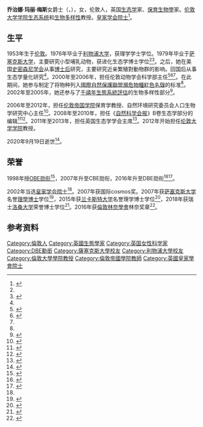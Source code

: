{{Infobox scientist
|name              = 乔治娜·梅斯
|honorific_suffix  = {{post-nominals|country=GBR|size=100%|DBE|FRS}}
|image             = Georgina Mace 2019.jpg
|caption           = 2019年
|birth_date        = {{Birth date|df=yes|1953|07|12}}
|birth_place       = 伦敦
|death_date        = {{Death date and age|mf=yes|2020|9|19|1953|07|12}}
|death_place       = 伦敦
|nationality       = {{GBR}}
|fields            = [[保育生物學|保育生物學]]
|workplaces        = {{Plainlist|
* [[伦敦大学学院|伦敦大学学院]]
* [[伦敦帝国学院|伦敦帝国学院]]}}
|alma_mater        = {{Plainlist|
* [[利物浦大学|利物浦大学]] (BSc)
* [[萨塞克斯大学|萨塞克斯大学]] (PhD)}}
|website = {{URL|ucl.ac.uk/cber/mace}}
}}

'''乔治娜·玛丽·梅斯'''女爵士（{{lang-en|Dame Georgina Mary Mace}}，{{bd|1953年|7月12日|2020年|9月19日|catIdx=Mace}}），女，伦敦人，英国[[生态学|生态学]]家、[[保育生物學|保育生物學]]家。[[伦敦大学学院|伦敦大学学院]][[生态系统|生态系统]]和[[生物多样性|生物多样性]]教授。[[皇家学会院士|皇家学会院士]]<ref name=frs>{{cite web |archiveurl=https://web.archive.org/web/20151117113529/https://royalsociety.org/people/georgina-mace-11863/ |archivedate=2015-11-17 |url=https://royalsociety.org/people/georgina-mace-11863/ |location=London |author=Anon |year=2002 |publisher=Royal Society |title=Dame Georgina Mace DBE FRS |accessdate=2020-10-05 |dead-url=no }}</ref>。

==生平==
1953年生于[[伦敦|伦敦]]。1976年毕业于[[利物浦大学|利物浦大学]]，获理学学士学位。1979年毕业于[[萨塞克斯大学|萨塞克斯大学]]，主要研究小型哺乳动物，获进化生态学博士学位<ref name=natureprofile/><ref>{{cite thesis|degree=PhD|publisher=University of Sussex|title=The evolutionary ecology of small mammals|first=Georgina Mary|last=Mace|year=1979|url=http://ethos.bl.uk/OrderDetails.do?uin=uk.bl.ethos.464062|oclc=227208763|access-date=2020-10-05|archive-date=2021-01-17|archive-url=https://web.archive.org/web/20210117223117/https://ethos.bl.uk/OrderDetails.do?uin=uk.bl.ethos.464062}}</ref>。之后，她在美国[[史密森尼学会|史密森尼学会]]从事[[博士后|博士后]]研究，主要研究近亲繁殖對動物群的影响。回国后从事生态学量化研究<ref name=natureprofile/>。2000年至2006年，担任伦敦动物学会科学部主任<ref name=natureprofile>{{cite journal|last1=Gewin|first1=Virginia|title=Georgina Mace, director, Centre for Population Biology, Imperial College London, UK|journal=[[自然_(期刊)|Nature]]|volume=444|issue=7116|year=2006|pages=240|doi=10.1038/nj7116-240a}}</ref><ref name=tls>{{cite web|author=Jim Al-Khalili|url=http://www.bbc.co.uk/programmes/b07jys1h|title=Georgina Mace interviewed on The Life Scientific|publisher=BBC|year=2016|location=London|access-date=2020-10-05|archive-date=2022-05-25|archive-url=https://web.archive.org/web/20220525145714/http://www.bbc.co.uk/programmes/b07jys1h}}</ref><ref name="conservation bytes"/>。在此期间，她参与制定了将物种列入[[國際自然保護聯盟瀕危物種紅色名錄|國際自然保護聯盟瀕危物種紅色名錄]]的标准<ref name="conservation bytes"/>。2002年至2005年，她还参与了[[千禧年生態系統評估|千禧年生態系統評估]]的生物多样性部分<ref>{{cite web|url=http://www.maweb.org/documents/document.273.aspx.pdf|archive-url=https://web.archive.org/web/20091014130401/http://www.maweb.org/documents/document.273.aspx.pdf|archive-date=2009-10-14|title=Biodiversity|accessdate=2020-10-05|dead-url=no}}</ref>。

2006年至2012年，担任[[伦敦帝国学院|伦敦帝国学院]]保育学教授、自然环境研究委员会人口生物学研究中心主任<ref>{{cite web|title=Iris View Profile|url=https://iris.ucl.ac.uk/iris/browse/profile?upi=GMACE69|publisher=University College London|accessdate=2016-10-26|archive-date=2021-12-30|archive-url=https://web.archive.org/web/20211230161835/https://iris.ucl.ac.uk/iris/browse/profile?upi=GMACE69}}</ref>。2008年至2010年，担任《[[自然科学会报|自然科学会报]]》B卷生态学部分的编辑<ref>{{cite journal|last=Mace|first= Georgina|title=Editorial|journal=Philosophical Transactions of the Royal Society B|year=2008|volume=363|issue=1489|pages=3–4|doi=10.1098/rstb.2007.2229|pmc=2605496}}</ref><ref>{{cite journal|last=Mace|first=Georgina M.|title=Comments from the departing Editor|journal=Philosophical Transactions of the Royal Society B|year=2010|volume=366|issue=1561|pages=3–4|doi=10.1098/rstb.2010.0305|pmc=3001318}}</ref>。2011年至2013年，担任英国生态学学会主席<ref>{{cite web |url=http://www.britishecologicalsociety.org/contact-us/bes-trustees/ |title=Profiles of British Ecological Society Members |archiveurl=https://web.archive.org/web/20130722081736/http://www.britishecologicalsociety.org/contact-us/bes-trustees/ |archivedate=2013-07-22 |accessdate=2020-10-05 |dead-url=no }}</ref>。2012年开始担任[[伦敦大学学院|伦敦大学学院]]教授。

2020年9月19日逝世<ref>{{Cite web|url=https://www.theccc.org.uk/2020/09/21/ccc-deeply-saddened-by-death-of-georgina-mace/|title=CCC deeply saddened by death of Georgina Mace|date=2020-09-21|publisher=Committee on Climate Change|access-date=2020-10-05|archive-date=2022-03-17|archive-url=https://web.archive.org/web/20220317210113/https://www.theccc.org.uk/2020/09/21/ccc-deeply-saddened-by-death-of-georgina-mace/}}</ref>。

==荣誉==
1998年授[[大英帝國勳章|OBE勋衔]]<ref name="conservation bytes">{{cite web |title=Conservation Scholars |url=http://conservationbytes.com/2009/11/16/conservation-scholars-georgina-mace/ |publisher=Conservation Bytes |accessdate=2014-01-18 |archiveurl=https://web.archive.org/web/20131012053536/https://conservationbytes.com/2009/11/16/conservation-scholars-georgina-mace/ |archivedate=2013-10-12 |dead-url=no }}</ref>，2007年升至CBE勋衔，2016年升至DBE勋衔<ref>{{London Gazette|issue=61450 |supp=y|page=N8|date=2015-12-30}}</ref><ref>{{cite web|title=New Year's Honours 2016 list|url=https://www.gov.uk/government/uploads/system/uploads/attachment_data/file/489049/NY2016HonoursFullList.pdf|website=GOV.UK|accessdate=2015-12-30|date=2015-12-30|archive-date=2017-01-14|archive-url=https://web.archive.org/web/20170114132859/https://www.gov.uk/government/uploads/system/uploads/attachment_data/file/489049/NY2016HonoursFullList.pdf|dead-url=no}}</ref>。

2002年当选[[2002年當選的皇家學會會士列表|皇家学会院士]]<ref name=frs/>。2007年获国际cosmos奖。2007年获[[萨塞克斯大学|萨塞克斯大学]]名誉[[理學博士|理學博士]]学位<ref>{{cite web |url=http://www.sussex.ac.uk/press_office/bulletin/27jul07/article6.shtml |title=Honorary degrees for eminent quartet |date=2007-07-27 |accessdate=2013-10-03 |archiveurl=https://web.archive.org/web/20070904093550/http://www.sussex.ac.uk/press_office/bulletin/27jul07/article6.shtml |archivedate=2007-09-04 |dead-url=no }}</ref>，2015年获[[兰卡斯特大学|兰卡斯特大学]]名誉理学博士学位<ref>{{cite web |title=Lancaster University is delighted to confer Honorary Degrees this July |url=https://www.lancaster.ac.uk/news/articles/2015/lancaster-university-is-delighted-to-confer-honorary-degrees-this-july/ |publisher=Lancaster University |language=en |date=2015-07-21 |access-date=2020-10-05 |archive-date=2020-10-09 |archive-url=https://web.archive.org/web/20201009103129/https://www.lancaster.ac.uk/news/articles/2015/lancaster-university-is-delighted-to-confer-honorary-degrees-this-july/ }}</ref>，2018年获瑞士[[洛桑大学|洛桑大学]]荣誉博士学位<ref>{{Cite web|title=Doctorats Honoris Causa et prix de l'Université de Lausanne 2018|url=https://www.unil.ch/central/fr/home/menuinst/organisation/documents-officiels/dies-academicus/dies-2018/honoris-causa.html|access-date=2020-09-23|website=www.unil.ch|language=fr|archive-date=2021-05-07|archive-url=https://web.archive.org/web/20210507144615/https://www.unil.ch/central/fr/home/menuinst/organisation/documents-officiels/dies-academicus/dies-2018/honoris-causa.html}}</ref>。2016年获[[倫敦林奈學會|倫敦林奈學會]]林奈奖章<ref>{{cite web|url=https://www.linnean.org/the-society/medals-awards-prizes-grants/the-linnean-medal|title=The Linnean Medal|publisher=the Linnean Society|accessdate=2016-09-09|archive-date=2021-02-20|archive-url=https://web.archive.org/web/20210220003136/https://www.linnean.org/the-society/medals-awards-prizes-grants/the-linnean-medal}}</ref>。

==参考资料==
{{Reflist|35em}}

{{Authority control}}

{{DEFAULTSORT:Mace, Georgina}}
[[Category:倫敦人|Category:倫敦人]]
[[Category:英國生態學家|Category:英國生態學家]]
[[Category:英国女性科学家|Category:英国女性科学家]]
[[Category:DBE勳銜|Category:DBE勳銜]]
[[Category:薩塞克斯大學校友|Category:薩塞克斯大學校友]]
[[Category:利物浦大學校友|Category:利物浦大學校友]]
[[Category:倫敦大學學院教授|Category:倫敦大學學院教授]]
[[Category:倫敦帝國學院教師|Category:倫敦帝國學院教師]]
[[Category:英國皇家學會院士|Category:英國皇家學會院士]]